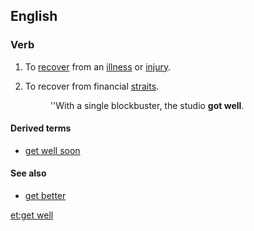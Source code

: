 ==English==

===Verb===
{{infl|en|verb|head=to [[get]] [[well]]}}

# {{idiomatic}} To [[recover]] from an [[illness]] or [[injury]].
# {{idiomatic|business}} To recover from financial [[straits]].
#: ''With a single blockbuster, the studio '''got well'''.

====Derived terms====
* [[get well soon]]

====See also====
* [[get better]]

[[et:get well]]